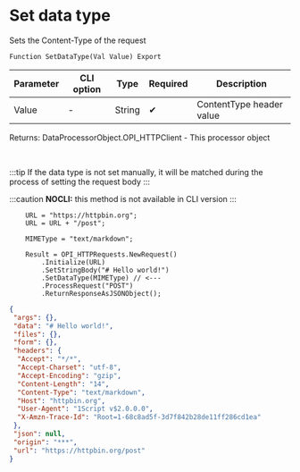 ﻿---
sidebar_position: 5
description: Set data type  and other functions to work with HTTP-client in the Open Integration Package, a free open-source integration library for 1C:Enterprise 8, OneScript and CLI
keywords: [1C, 1С, 1С:Enterprise, 1С:Enterprise 8.3, API, Integration, Services, Exchange, OneScript, CLI, HTTP-client]
---


# Set data type 
 Sets the Content-Type of the request



`Function SetDataType(Val Value) Export`

  | Parameter | CLI option | Type | Required | Description |
  |-|-|-|-|-|
  | Value | - | String | &#x2714; | ContentType header value |

  
  Returns:  DataProcessorObject.OPI_HTTPClient - This processor object

<br/>

:::tip
If the data type is not set manually, it will be matched during the process of setting the request body
:::

:::caution
**NOCLI:** this method is not available in CLI version
:::
<br/>



```bsl title="1C:Enterprise/OneScript code example"
    URL = "https://httpbin.org";
    URL = URL + "/post";

    MIMEType = "text/markdown";

    Result = OPI_HTTPRequests.NewRequest()
        .Initialize(URL)
        .SetStringBody("# Hello world!")
        .SetDataType(MIMEType) // <---
        .ProcessRequest("POST")
        .ReturnResponseAsJSONObject();
```
 



```json title="Result"
{
 "args": {},
 "data": "# Hello world!",
 "files": {},
 "form": {},
 "headers": {
  "Accept": "*/*",
  "Accept-Charset": "utf-8",
  "Accept-Encoding": "gzip",
  "Content-Length": "14",
  "Content-Type": "text/markdown",
  "Host": "httpbin.org",
  "User-Agent": "1Script v$2.0.0.0",
  "X-Amzn-Trace-Id": "Root=1-68c8ad5f-3d7f842b28de11ff286cd1ea"
 },
 "json": null,
 "origin": "***",
 "url": "https://httpbin.org/post"
}
```
